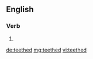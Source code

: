 ==English==

===Verb===
{{head|en}}

# {{en-past of|teethe}}

[[de:teethed]]
[[mg:teethed]]
[[vi:teethed]]
